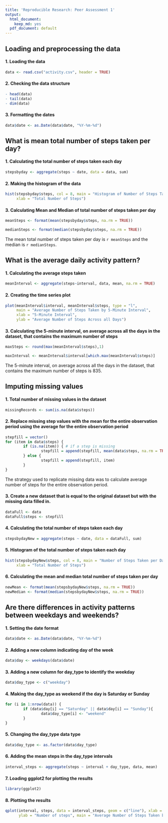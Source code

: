 ```yaml
---
title: 'Reproducible Research: Peer Assessment 1'
output:
  html_document:
    keep_md: yes
  pdf_document: default
---
```



## Loading and preprocessing the data

#### 1. Loading the data
```r
data <- read.csv("activity.csv", header = TRUE)
```

#### 2. Checking the data structure
```r
- head(data)
- tail(data)
- dim(data)
```

#### 3. Formatting the dates
```r
data$date <- as.Date(data$date, "%Y-%m-%d")
```

## What is mean total number of steps taken per day?

#### 1. Calculating the total number of steps taken each day
```r
stepsbyday <- aggregate(steps ~ date, data = data, sum)
```

#### 2. Making the histogram of the data
```r
hist(stepsbyday$steps, col = 8, main = "Histogram of Number of Steps Taken per Day", 
     xlab = "Total Number of Steps")
```

#### 3. Calculating Mean and Median of total number of steps taken per day
```r
meanSteps <- format(mean(stepsbyday$steps, na.rm = TRUE))

medianSteps <- format(median(stepsbyday$steps, na.rm = TRUE))
```
The mean total number of steps taken per day is `r meanSteps` and the median is `r medianSteps`.

## What is the average daily activity pattern?

#### 1. Calculating the average steps taken
```r
meanInterval <- aggregate(steps~interval, data, mean, na.rm = TRUE)
```

#### 2. Creating the time series plot
```r
plot(meanInterval$interval, meanInterval$steps, type = "l", 
     main = "Average Number of Steps Taken by 5-Minute Interval", 
     xlab = "5-Minute Interval",
     ylab = "Average Number of Steps Across all Days")
```

#### 3. Calculating the 5-minute interval, on average across all the days in the dataset, that contains the maximum number of steps
```r
maxSteps <- round(max(meanInterval$steps),1)

maxInterval <- meanInterval$interval[which.max(meanInterval$steps)]
```
The 5-minute interval, on average across all the days in the dataset, that contains the maximum number of steps is 835.

## Imputing missing values

#### 1. Total number of missing values in the dataset
```r
missingRecords <- sum(is.na(data$steps))
```

#### 2. Replace missing step values with the mean for the entire observation period using the average for the entire observation period
```r
stepfill = vector()
for (item in data$steps) {
        if (is.na(item)) { # if a step is missing
                stepfill = append(stepfill, mean(data$steps, na.rm = TRUE)) # return the mean 
        } else {
                stepfill = append(stepfill, item)
        }        
}
```
The strategy used to replicate missing data was to calculate average number of steps for the entire observation period.


#### 3. Create a new dataset that is equal to the original dataset but with the missing data filled in.
```r
dataFull <- data
dataFull$steps <- stepfill
```

#### 4. Calculating the total number of steps taken each day
```r
stepsbydayNew = aggregate(steps ~ date, data = dataFull, sum)
```

#### 5. Histogram of the total number of steps taken each day
```r
hist(stepsbydayNew$steps, col = 8, main = "Number of Steps Taken per Day (Adjusted)",
     xlab = "Total Number of Steps")
```

#### 6. Calculating the mean and median total number of steps taken per day
```r
newMean <- format(mean(stepsbydayNew$steps, na.rm = TRUE)) 
newMedian <- format(median(stepsbydayNew$steps, na.rm = TRUE))
```

## Are there differences in activity patterns between weekdays and weekends?

#### 1. Setting the date format
```r
data$date <- as.Date(data$date, "%Y-%m-%d")
```

#### 2. Adding a new column indicating day of the week 
```r
data$day <- weekdays(data$date)
```

#### 3. Adding a new column for day_type to identify the weekday
```r
data$day_type <- c("weekday")
```

#### 4. Making the day_type as weekend if the day is Saturday or Sunday
```r
for (i in 1:nrow(data)) {
        if (data$day[i] == "Saturday" || data$day[i] == "Sunday"){
                data$day_type[i] <- "weekend"
        }
}
```

#### 5. Changing the day_type data type
```r
data$day_type <- as.factor(data$day_type)
```

#### 6. Adding the mean steps in the day_type intervals 
```r
interval_steps <- aggregate(steps ~ interval + day_type, data, mean)
```

#### 7. Loading ggplot2 for plotting the results
```r
library(ggplot2)
```

#### 8. Plotting the results
```r
qplot(interval, steps, data = interval_steps, geom = c("line"), xlab = "Five Minute Interval", 
      ylab = "Number of steps", main = "Average Number of Steps Taken by Day Type") + facet_wrap( ~ day_type, ncol=1)
```
